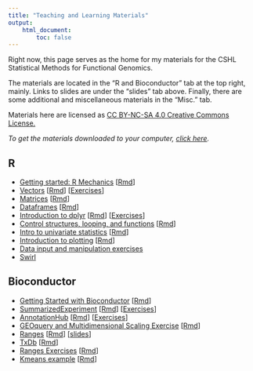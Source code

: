```yaml
---
title: "Teaching and Learning Materials"
output:
    html_document:
        toc: false
---
```


Right now, this page serves as the home for my materials for the CSHL Statistical Methods for Functional Genomics.

The materials are located in the "R and Bioconductor" tab at the top right, mainly. Links to slides are under the "slides"
tab above. Finally, there are some additional and miscellaneous materials in the "Misc." tab.

Materials here are licensed as [CC BY-NC-SA 4.0 Creative Commons License.](https://creativecommons.org/licenses/by-nc-sa/4.0/)

*To get the materials downloaded to your computer, [click here](https://github.com/seandavi/ITR/archive/master.zip).* 

## R
- [Getting started: R Mechanics](r_intro_mechanics.html) [[Rmd](r_intro_mechanics.Rmd)]
- [Vectors](vectors.html) [[Rmd](vectors.Rmd)] [[Exercises](vector_exercises.html)]
- [Matrices](matrices.html) [[Rmd](matrices.Rmd)]
- [Dataframes](dataframes_intro.html) [[Rmd](dataframes_intro.Rmd)]
- [Introduction to dplyr](dplyr_intro_msleep.html) [[Rmd](dplyr_intro_msleep.Rmd)] [[Exercises](dplyr_dataframes.html)]
- [Control structures, looping, and functions](control_looping_functions.html) [[Rmd](control_looping_functions.Rmd)]
- [Intro to univariate statistics](eda_and_univariate_brfss.html) [[Rmd](control_looping_functions.Rmd)]
- [Introduction to plotting](B5_plotting.html) [[Rmd](B5_plotting.Rmd)]
- [Data input and manipulation exercises](data_input_and_manipulation_exercises.html)
- [Swirl](swirl.html)

## Bioconductor

- [Getting Started with Bioconductor](bioc_installation.html) [[Rmd](bioc_installation.Rmd)]
- [SummarizedExperiment](Bioc_SummarizedExperiment.html) [[Rmd](Bioc_SummarizedExperiment.Rmd)] [[Exercises](bioc_summarizedExperiment_exercises.html)]
- [AnnotationHub](AnnotationHub.html) [[Rmd](AnnotationHub.Rmd)] [[Exercises](AnnotationHubExercises.html)]
- [GEOquery and Multidimensional Scaling Exercise](geoquery_mds.html) [[Rmd](geoquery_mds.Rmd)]
- [Ranges](RangesAndSignal.html) [[Rmd](RangesAndSignal.Rmd)] [[slides](https://bioconductor.org/packages/release/bioc/vignettes/GenomicRanges/inst/doc/GRanges_and_GRangesList_slides.pdf)] 
- [TxDb](transcriptdb.html) [[Rmd](transcriptdb.Rmd)]
- [Ranges Exercises](ranges_exercises.html) [[Rmd](ranges_exercises.Rmd)]
- [Kmeans example](kmeans_example.html) [[Rmd](kmeans_example.Rmd)]

